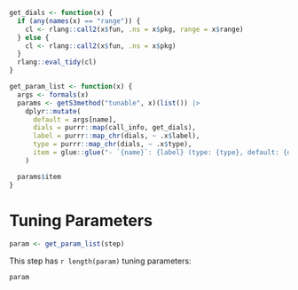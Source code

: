 ```r
get_dials <- function(x) {
  if (any(names(x) == "range")) {
    cl <- rlang::call2(x$fun, .ns = x$pkg, range = x$range)
  } else {
    cl <- rlang::call2(x$fun, .ns = x$pkg)
  }
  rlang::eval_tidy(cl)
}

get_param_list <- function(x) {
  args <- formals(x)
  params <- getS3method("tunable", x)(list()) |>
    dplyr::mutate(
      default = args[name],
      dials = purrr::map(call_info, get_dials),
      label = purrr::map_chr(dials, ~ .x$label),
      type = purrr::map_chr(dials, ~ .x$type),
      item = glue::glue("- `{name}`: {label} (type: {type}, default: {default})\n\n")
    )

  params$item
}
```

# Tuning Parameters

```r
param <- get_param_list(step)
```

This step has `r length(param)` tuning parameters:

```r
param
```

